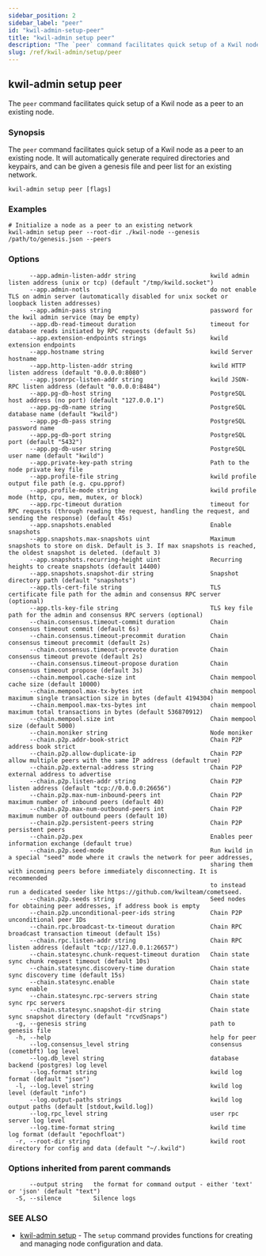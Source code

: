 ```yaml
---
sidebar_position: 2
sidebar_label: "peer"
id: "kwil-admin-setup-peer"
title: "kwil-admin setup peer"
description: "The `peer` command facilitates quick setup of a Kwil node as a peer to an existing node."
slug: /ref/kwil-admin/setup/peer
---
```


## kwil-admin setup peer

The `peer` command facilitates quick setup of a Kwil node as a peer to an existing node.

### Synopsis

The `peer` command facilitates quick setup of a Kwil node as a peer to an existing node.
It will automatically generate required directories and keypairs, and can be given a genesis file and peer list for an existing network.

```
kwil-admin setup peer [flags]
```

### Examples

```
# Initialize a node as a peer to an existing network
kwil-admin setup peer --root-dir ./kwil-node --genesis /path/to/genesis.json --peers
```

### Options

```
      --app.admin-listen-addr string                     kwild admin listen address (unix or tcp) (default "/tmp/kwild.socket")
      --app.admin-notls                                  do not enable TLS on admin server (automatically disabled for unix socket or loopback listen addresses)
      --app.admin-pass string                            password for the kwil admin service (may be empty)
      --app.db-read-timeout duration                     timeout for database reads initiated by RPC requests (default 5s)
      --app.extension-endpoints strings                  kwild extension endpoints
      --app.hostname string                              kwild Server hostname
      --app.http-listen-addr string                      kwild HTTP listen address (default "0.0.0.0:8080")
      --app.jsonrpc-listen-addr string                   kwild JSON-RPC listen address (default "0.0.0.0:8484")
      --app.pg-db-host string                            PostgreSQL host address (no port) (default "127.0.0.1")
      --app.pg-db-name string                            PostgreSQL database name (default "kwild")
      --app.pg-db-pass string                            PostgreSQL password name
      --app.pg-db-port string                            PostgreSQL port (default "5432")
      --app.pg-db-user string                            PostgreSQL user name (default "kwild")
      --app.private-key-path string                      Path to the node private key file
      --app.profile-file string                          kwild profile output file path (e.g. cpu.pprof)
      --app.profile-mode string                          kwild profile mode (http, cpu, mem, mutex, or block)
      --app.rpc-timeout duration                         timeout for RPC requests (through reading the request, handling the request, and sending the response) (default 45s)
      --app.snapshots.enabled                            Enable snapshots
      --app.snapshots.max-snapshots uint                 Maximum snapshots to store on disk. Default is 3. If max snapshots is reached, the oldest snapshot is deleted. (default 3)
      --app.snapshots.recurring-height uint              Recurring heights to create snapshots (default 14400)
      --app.snapshots.snapshot-dir string                Snapshot directory path (default "snapshots")
      --app.tls-cert-file string                         TLS certificate file path for the admin and consensus RPC server (optional)
      --app.tls-key-file string                          TLS key file path for the admin and consensus RPC servers (optional)
      --chain.consensus.timeout-commit duration          Chain consensus timeout commit (default 6s)
      --chain.consensus.timeout-precommit duration       Chain consensus timeout precommit (default 2s)
      --chain.consensus.timeout-prevote duration         Chain consensus timeout prevote (default 2s)
      --chain.consensus.timeout-propose duration         Chain consensus timeout propose (default 3s)
      --chain.mempool.cache-size int                     Chain mempool cache size (default 10000)
      --chain.mempool.max-tx-bytes int                   chain mempool maximum single transaction size in bytes (default 4194304)
      --chain.mempool.max-txs-bytes int                  chain mempool maximum total transactions in bytes (default 536870912)
      --chain.mempool.size int                           Chain mempool size (default 5000)
      --chain.moniker string                             Node moniker
      --chain.p2p.addr-book-strict                       Chain P2P address book strict
      --chain.p2p.allow-duplicate-ip                     Chain P2P allow multiple peers with the same IP address (default true)
      --chain.p2p.external-address string                Chain P2P external address to advertise
      --chain.p2p.listen-addr string                     Chain P2P listen address (default "tcp://0.0.0.0:26656")
      --chain.p2p.max-num-inbound-peers int              Chain P2P maximum number of inbound peers (default 40)
      --chain.p2p.max-num-outbound-peers int             Chain P2P maximum number of outbound peers (default 10)
      --chain.p2p.persistent-peers string                Chain P2P persistent peers
      --chain.p2p.pex                                    Enables peer information exchange (default true)
      --chain.p2p.seed-mode                              Run kwild in a special "seed" mode where it crawls the network for peer addresses,
                                                         sharing them with incoming peers before immediately disconnecting. It is recommended
                                                         to instead run a dedicated seeder like https://github.com/kwilteam/cometseed.
      --chain.p2p.seeds string                           Seed nodes for obtaining peer addresses, if address book is empty
      --chain.p2p.unconditional-peer-ids string          Chain P2P unconditional peer IDs
      --chain.rpc.broadcast-tx-timeout duration          Chain RPC broadcast transaction timeout (default 15s)
      --chain.rpc.listen-addr string                     Chain RPC listen address (default "tcp://127.0.0.1:26657")
      --chain.statesync.chunk-request-timeout duration   Chain state sync chunk request timeout (default 10s)
      --chain.statesync.discovery-time duration          Chain state sync discovery time (default 15s)
      --chain.statesync.enable                           Chain state sync enable
      --chain.statesync.rpc-servers string               Chain state sync rpc servers
      --chain.statesync.snapshot-dir string              Chain state sync snapshot directory (default "rcvdSnaps")
  -g, --genesis string                                   path to genesis file
  -h, --help                                             help for peer
      --log.consensus_level string                       consensus (cometbft) log level
      --log.db_level string                              database backend (postgres) log level
      --log.format string                                kwild log format (default "json")
  -l, --log.level string                                 kwild log level (default "info")
      --log.output-paths strings                         kwild log output paths (default [stdout,kwild.log])
      --log.rpc_level string                             user rpc server log level
      --log.time-format string                           kwild time log format (default "epochfloat")
  -r, --root-dir string                                  kwild root directory for config and data (default "~/.kwild")
```

### Options inherited from parent commands

```
      --output string   the format for command output - either 'text' or 'json' (default "text")
  -S, --silence         Silence logs
```

### SEE ALSO

* [kwil-admin setup](/docs/ref/kwil-admin/setup)	 - The `setup` command provides functions for creating and managing node configuration and data.

